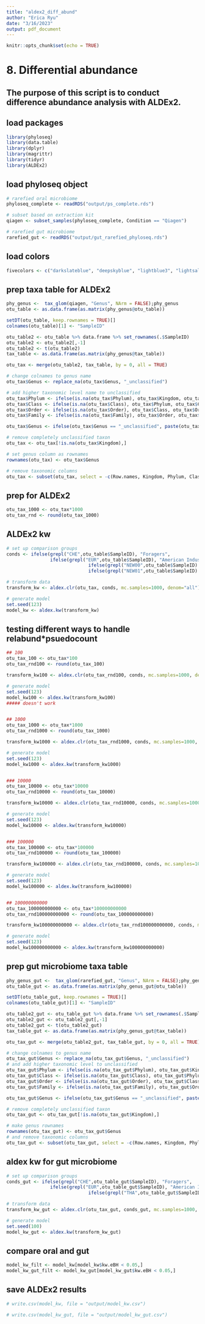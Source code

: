 ```yaml
---
title: "aldex2_diff_abund"
author: "Erica Ryu"
date: "3/16/2023"
output: pdf_document
---
```


```r
knitr::opts_chunk$set(echo = TRUE)
```

# 8. Differential abundance

## The purpose of this script is to conduct difference abundance analysis with ALDEx2.

## load packages
```r
library(phyloseq)
library(data.table)
library(dplyr)
library(magrittr)
library(tidyr)
library(ALDEx2)
```

## load phyloseq object
```r
# rarefied oral microbiome
phyloseq_complete <- readRDS("output/ps_complete.rds")

# subset based on extraction kit
qiagen <- subset_samples(phyloseq_complete, Condition == "Qiagen")

# rarefied gut microbiome
rarefied_gut <- readRDS("output/gut_rarefied_phyloseq.rds")
```

## load colors
```r
fivecolors <- c("darkslateblue", "deepskyblue", "lightblue3", "lightsalmon" , "firebrick")
```

## prep taxa table for ALDEx2
```r
phy_genus <-  tax_glom(qiagen, "Genus", NArm = FALSE);phy_genus
otu_table <- as.data.frame(as.matrix(phy_genus@otu_table))

setDT(otu_table, keep.rownames = TRUE)[]
colnames(otu_table)[1] <- "SampleID"

otu_table2 <- otu_table %>% data.frame %>% set_rownames(.$SampleID)
otu_table2 <- otu_table2[,-1]
otu_table2 <- t(otu_table2)
tax_table <- as.data.frame(as.matrix(phy_genus@tax_table))

otu_tax <- merge(otu_table2, tax_table, by = 0, all = TRUE)

# change colnames to genus name
otu_tax$Genus <- replace_na(otu_tax$Genus, "_unclassified")

# add higher taxonomic level name to unclassified
otu_tax$Phylum <- ifelse(is.na(otu_tax$Phylum), otu_tax$Kingdom, otu_tax$Phylum)
otu_tax$Class <- ifelse(is.na(otu_tax$Class), otu_tax$Phylum, otu_tax$Class)
otu_tax$Order <- ifelse(is.na(otu_tax$Order), otu_tax$Class, otu_tax$Order)
otu_tax$Family <- ifelse(is.na(otu_tax$Family), otu_tax$Order, otu_tax$Family)

otu_tax$Genus <- ifelse(otu_tax$Genus == "_unclassified", paste(otu_tax$Family, otu_tax$Genus, sep = ""), otu_tax$Genus)

# remove completely unclassified taxon
otu_tax <- otu_tax[!is.na(otu_tax$Kingdom),]

# set genus column as rownames
rownames(otu_tax) <- otu_tax$Genus

# remove taxonomic columns
otu_tax <- subset(otu_tax, select = -c(Row.names, Kingdom, Phylum, Class, Order, Family, Genus))
```

## prep for ALDEx2
```r
otu_tax_1000 <- otu_tax*1000
otu_tax_rnd <- round(otu_tax_1000)
```

## ALDEx2 kw
```r
# set up comparison groups
conds <- ifelse(grepl("CHE",otu_table$SampleID), "Foragers", 
                ifelse(grepl("EUR",otu_table$SampleID), "American Industrialist",
                              ifelse(grepl("NEW00",otu_table$SampleID) | grepl("NEW10",otu_table$SampleID) | grepl("THA",otu_table$SampleID), "Agriculturalists",
                              ifelse(grepl("NEW01",otu_table$SampleID) | grepl("NEW11",otu_table$SampleID), "Expats", "Recently Settled"))))

# transform data
transform_kw <- aldex.clr(otu_tax, conds, mc.samples=1000, denom="all")

# generate model
set.seed(123)
model_kw <- aldex.kw(transform_kw)
```

## testing different ways to handle relabund*psuedocount
```r
## 100
otu_tax_100 <- otu_tax*100
otu_tax_rnd100 <- round(otu_tax_100)

transform_kw100 <- aldex.clr(otu_tax_rnd100, conds, mc.samples=1000, denom="all")

# generate model
set.seed(123)
model_kw100 <- aldex.kw(transform_kw100)
##### doesn't work


## 1000
otu_tax_1000 <- otu_tax*1000
otu_tax_rnd1000 <- round(otu_tax_1000)

transform_kw1000 <- aldex.clr(otu_tax_rnd1000, conds, mc.samples=1000, denom="all")

# generate model
set.seed(123)
model_kw1000 <- aldex.kw(transform_kw1000)


### 10000
otu_tax_10000 <- otu_tax*10000
otu_tax_rnd10000 <- round(otu_tax_10000)

transform_kw10000 <- aldex.clr(otu_tax_rnd10000, conds, mc.samples=1000, denom="all")

# generate model
set.seed(123)
model_kw10000 <- aldex.kw(transform_kw10000)


### 100000
otu_tax_100000 <- otu_tax*100000
otu_tax_rnd100000 <- round(otu_tax_100000)

transform_kw100000 <- aldex.clr(otu_tax_rnd100000, conds, mc.samples=1000, denom="all")

# generate model
set.seed(123)
model_kw100000 <- aldex.kw(transform_kw100000)


## 100000000000
otu_tax_100000000000 <- otu_tax*100000000000
otu_tax_rnd100000000000 <- round(otu_tax_100000000000)

transform_kw100000000000 <- aldex.clr(otu_tax_rnd100000000000, conds, mc.samples=1000, denom="all")

# generate model
set.seed(123)
model_kw100000000000 <- aldex.kw(transform_kw100000000000)
```


## prep gut microbiome taxa table
```r
phy_genus_gut <-  tax_glom(rarefied_gut, "Genus", NArm = FALSE);phy_genus_gut
otu_table_gut <- as.data.frame(as.matrix(phy_genus_gut@otu_table))

setDT(otu_table_gut, keep.rownames = TRUE)[]
colnames(otu_table_gut)[1] <- "SampleID"

otu_table2_gut <- otu_table_gut %>% data.frame %>% set_rownames(.$SampleID)
otu_table2_gut <- otu_table2_gut[,-1]
otu_table2_gut <- t(otu_table2_gut)
tax_table_gut <- as.data.frame(as.matrix(phy_genus_gut@tax_table))

otu_tax_gut <- merge(otu_table2_gut, tax_table_gut, by = 0, all = TRUE)

# change colnames to genus name
otu_tax_gut$Genus <- replace_na(otu_tax_gut$Genus, "_unclassified")
# and add higher taxonomic level to unclassified
otu_tax_gut$Phylum <- ifelse(is.na(otu_tax_gut$Phylum), otu_tax_gut$Kingdom, otu_tax_gut$Phylum)
otu_tax_gut$Class <- ifelse(is.na(otu_tax_gut$Class), otu_tax_gut$Phylum, otu_tax_gut$Class)
otu_tax_gut$Order <- ifelse(is.na(otu_tax_gut$Order), otu_tax_gut$Class, otu_tax_gut$Order)
otu_tax_gut$Family <- ifelse(is.na(otu_tax_gut$Family), otu_tax_gut$Order, otu_tax_gut$Family)

otu_tax_gut$Genus <- ifelse(otu_tax_gut$Genus == "_unclassified", paste(otu_tax_gut$Family, otu_tax_gut$Genus, sep = ""), otu_tax_gut$Genus)

# remove completely unclassified taxon
otu_tax_gut <- otu_tax_gut[!is.na(otu_tax_gut$Kingdom),]

# make genus rownames
rownames(otu_tax_gut) <- otu_tax_gut$Genus
# and remove taxonomic columns
otu_tax_gut <- subset(otu_tax_gut, select = -c(Row.names, Kingdom, Phylum, Class, Order, Family, Genus))
```

## aldex kw for gut microbiome
```r
# set up comparison groups
conds_gut <- ifelse(grepl("CHE",otu_table_gut$SampleID), "Foragers", 
                ifelse(grepl("EUR",otu_table_gut$SampleID), "American Industrialist",
                              ifelse(grepl("THA",otu_table_gut$SampleID), "Agriculturalists", "Recently Settled")))

# transform data
transform_kw_gut <- aldex.clr(otu_tax_gut, conds_gut, mc.samples=1000, denom="all")

# generate model
set.seed(100)
model_kw_gut <- aldex.kw(transform_kw_gut)
```

## compare oral and gut
```r
model_kw_filt <- model_kw[model_kw$kw.eBH < 0.05,]
model_kw_gut_filt <- model_kw_gut[model_kw_gut$kw.eBH < 0.05,] 
```

## save ALDEx2 results
```r
# write.csv(model_kw, file = "output/model_kw.csv")

# write.csv(model_kw_gut, file = "output/model_kw_gut.csv")
```